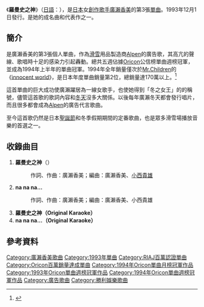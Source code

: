 {{Infobox Single
| Name           = 羅曼史之神<br />{{lang|ja|ロマンスの神様}}
| Artist         = [[廣瀨香美|廣瀨香美]]
| Album          = [[SUCCESS_STORY|SUCCESS STORY]]
| Released       = 1993年12月1日
| Format         = 
| Recorded       = 
| Genre          = [[J-POP|J-POP]]
| Length         = 
| Label          = [[Victor_Entertainment|Victor Entertainment]]
| Writer         = [[廣瀨香美|廣瀨香美]]
| Producer       = 
| Certification  = Million（[[日本唱片協會|日本唱片協會]]）
| Chart position = *週間最高排行第1位（[[Oricon|Oricon]]）
*1994年1月度月間排行第1位（[[Oricon|Oricon]]）
*1994年度上半年排行第1位（[[Oricon|Oricon]]）
*1994年度年間排行第2位（[[Oricon|Oricon]]）
| Last single    = [[二人的Birthday|二人的Birthday]]<br />（1993年）
| This single    = '''羅曼史之神'''<br />（1993年）
| Next single    = [[戲劇般的戀愛|戲劇般的戀愛]]<br />（1994年）
}}
《'''羅曼史之神'''》（[[日語|日語]]：{{lang|ja|'''ロマンスの神様'''}}），是[[日本|日本]]女[[創作歌手|創作歌手]][[廣瀨香美|廣瀨香美]]的第3張[[單曲|單曲]]。1993年12月1日發行。是她的成名曲和代表作之一。

==簡介==
是廣瀨香美的第3張個人單曲，作為[[滑雪|滑雪]]用品製造商[[Alpen|Alpen]]的廣告歌，其高亢的聲線、歌唱時十足的感染力引起轟動。總共五週佔據[[Oricon|Oricon]]公信榜單曲週榜冠軍，並成為1994年上半年的單曲冠軍。1994年全年銷量僅次於[[Mr.Children|Mr.Children]]的《[[innocent_world|innocent world]]》，是日本年度單曲銷量第2位，總銷量達170萬以上。<ref>[http://www.musictvprogram.com/corner-ranking-1994.html {{lang|ja|1994年間シングルランキング TOP100}}]</ref>

這首單曲的巨大成功使廣瀨躍居為一線女歌手，也使她得到「冬之女王」的的稱號，儘管這首歌的歌詞內容和[[冬天|冬天]]沒多大關係。以後每年廣瀨冬天都會發行唱片，而且很多都會成為[[Alpen|Alpen]]的廣告代言歌曲。

至今這首歌仍然是日本[[聖誕節|聖誕節]]和冬季假期期間的定番歌曲，也是眾多滑雪場播放音樂的首選之一。

==收錄曲目==
#'''羅曼史之神'''（{{lang|ja|ロマンスの神様}}）
#: 作詞、作曲：廣瀨香美；編曲：廣瀨香美、[[小西貴雄|小西貴雄]]
#'''na na na…''' 
#: 作詞、作曲：廣瀨香美；編曲：廣瀨香美、小西貴雄
#'''羅曼史之神（Original Karaoke）'''
#'''na na na…（Original Karaoke）'''

==參考資料==
{{reflist}}

{{Oricon單曲月榜冠軍 (1990年代前期)|1994年1月}}

{{DEFAULTSORT:Romance no Kamisama}}
[[Category:廣瀨香美歌曲|Category:廣瀨香美歌曲]]
[[Category:1993年單曲|Category:1993年單曲]]
[[Category:RIAJ百萬認證單曲|Category:RIAJ百萬認證單曲]]
[[Category:Oricon百萬銷量達成單曲|Category:Oricon百萬銷量達成單曲]]
[[Category:1994年Oricon單曲月榜冠軍作品|Category:1994年Oricon單曲月榜冠軍作品]]
[[Category:1993年Oricon單曲週榜冠軍作品|Category:1993年Oricon單曲週榜冠軍作品]]
[[Category:1994年Oricon單曲週榜冠軍作品|Category:1994年Oricon單曲週榜冠軍作品]]
[[Category:廣告歌曲|Category:廣告歌曲]]
[[Category:勝利娛樂歌曲|Category:勝利娛樂歌曲]]